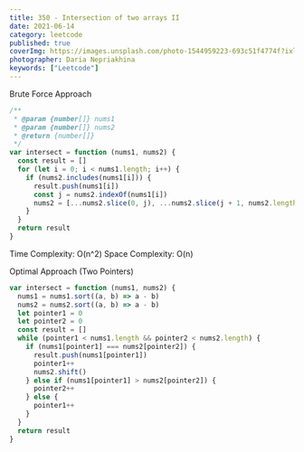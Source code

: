 ```yaml
---
title: 350 - Intersection of two arrays II
date: 2021-06-14
category: leetcode
published: true
coverImg: https://images.unsplash.com/photo-1544959223-693c51f4774f?ixlib=rb-1.2.1&ixid=MnwxMjA3fDB8MHxwaG90by1wYWdlfHx8fGVufDB8fHx8&auto=format&fit=crop&w=1619&q=80
photographer: Daria Nepriakhina
keywords: ["Leetcode"]
---
```


Brute Force Approach

```js
/**
 * @param {number[]} nums1
 * @param {number[]} nums2
 * @return {number[]}
 */
var intersect = function (nums1, nums2) {
  const result = []
  for (let i = 0; i < nums1.length; i++) {
    if (nums2.includes(nums1[i])) {
      result.push(nums1[i])
      const j = nums2.indexOf(nums1[i])
      nums2 = [...nums2.slice(0, j), ...nums2.slice(j + 1, nums2.length)]
    }
  }
  return result
}
```

Time Complexity: O(n^2)
Space Complexity: O(n)

Optimal Approach (Two Pointers)

```js
var intersect = function (nums1, nums2) {
  nums1 = nums1.sort((a, b) => a - b)
  nums2 = nums2.sort((a, b) => a - b)
  let pointer1 = 0
  let pointer2 = 0
  const result = []
  while (pointer1 < nums1.length && pointer2 < nums2.length) {
    if (nums1[pointer1] === nums2[pointer2]) {
      result.push(nums1[pointer1])
      pointer1++
      nums2.shift()
    } else if (nums1[pointer1] > nums2[pointer2]) {
      pointer2++
    } else {
      pointer1++
    }
  }
  return result
}
```
